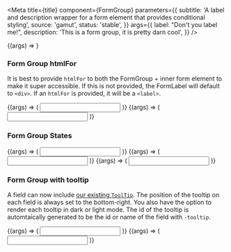 

<Meta
  title={title}
  component={FormGroup}
  parameters={{
    subtitle:
      'A label and description wrapper for a form element that provides conditional styling',
    source: 'gamut',
    status: 'stable',
  }}
  args={{
    label: "Don't you label me!",
    description: 'This is a form group, it is pretty darn cool',
  }}
/>

<Canvas>
  <Story name="FormGroup">{(args) => <FormGroup {...args} />}</Story>
</Canvas>

<PropsTable story="FormGroup" />

### Form Group htmlFor

It is best to provide `htmlFor` to both the FormGroup + inner form element to make it super accessible. If this is not provided, the FormLabel will default to `<div>`. If an `htmlFor` is provided, it will be a `<label>`.

<Canvas>
  <Story name="FormGroupLabel">
    {(args) => (
      <FormGroup label="I am a label!!" htmlFor="example1">
        <Input htmlFor="example1" />
      </FormGroup>
    )}
  </Story>
  <Story name="FormGroupLabelDiv">
    {(args) => (
      <FormGroup label="I look like a label, but I'm actually a div...">
        <Input defaultValue="😔" />
      </FormGroup>
    )}
  </Story>
</Canvas>

### Form Group States

<Canvas>
  <Story name="FormGroupRequired">
    {(args) => (
      <FormGroup
        showRequired
        label="I am required!!"
        description="You can tell by the asterisk."
        htmlFor="required1"
      >
        <Input htmlFor="required1" />
      </FormGroup>
    )}
  </Story>
  <Story name="FormGroupError">
    {(args) => (
      <FormGroup
        showRequired
        label="I am also required!!"
        description="You can tell by the asterisk."
        error="You messed up dude."
        htmlFor="required-error"
      >
        <Input defaultValue=">_>" htmlFor="required-error" error />
      </FormGroup>
    )}
  </Story>
  <Story name="FormGroupValidated">
    {(args) => (
      <FormGroup
        showRequired
        label="I am also required!!"
        htmlFor="required-valid"
      >
        <Input defaultValue="Good job!" htmlFor="required-valid" valid />
      </FormGroup>
    )}
  </Story>
</Canvas>

### Form Group with tooltip

A field can now include [our existing `ToolTip`](/?path=/docs/atoms-tooltip--tool-tip). The position of the tooltip on each field is always set to the bottom-right. You also have the option to render each tooltip in dark or light mode. The id of the tooltip is automtaically generated to be the id or name of the field with `-tooltip`.

<Canvas>
  <Story name="FormGroupTooltip">
    {(args) => (
      <FormGroup
        label="light mode"
        tooltip={{
          children:
            'Lorem ipsum dolor sit amet, consectetur adipiscing elit, sed do eiusmod tempor incididunt ut labore et dolore magna aliqua.',
        }}
      >
        <Input defaultValue="Good job!" valid />
      </FormGroup>
    )}
  </Story>
  <Story name="FormGroupTooltipDark">
    {(args) => (
      <FormGroup
        label="dark mode"
        tooltip={{
          mode: 'dark',
          children:
            'Lorem ipsum dolor sit amet, consectetur adipiscing elit, sed do eiusmod tempor incididunt ut labore et dolore magna aliqua.',
        }}
      >
        <Input />
      </FormGroup>
    )}
  </Story>
</Canvas>
